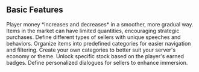 ## Basic Features

<Callout title="Smoother Money Changes" color="cyan-900">
  Player money *increases and decreases* in a smoother, more gradual way.
</Callout>

<Callout title="Limited Stock System" color="sky-900">
  Items in the market can have limited quantities, encouraging strategic purchases.
</Callout>

<Callout title="Seller Classes" color="blue-900">
  Define different types of sellers with unique speeches and behaviors.
</Callout>

<Callout title="Item Categories" color="indigo-900">
  Organize items into predefined categories for easier navigation and filtering.
</Callout>

<Callout title="Custom Item Categories" color="violet-900">
  Create your own categories to better suit your server's economy or theme.
</Callout>

<Callout title="Selectable Stock by Badges" color="purple-900">
  Unlock specific stock based on the player's earned badges.
</Callout>

<Callout title="Custom Speeches" color="fuchsia-900">
  Define personalized dialogues for sellers to enhance immersion.
</Callout>